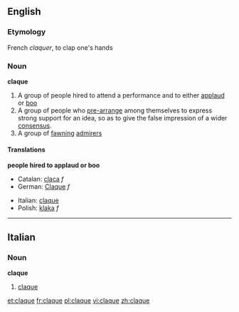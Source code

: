 ==English==

===Etymology===
French ''claquer'', to clap one's hands

===Noun===
'''claque'''

# A group of people hired to attend a performance and to either [[applaud]] or [[boo]]
# A group of people who [[pre-arrange]] among themselves to express strong support for an idea, so as to give the false impression of a wider [[consensus]].
# A group of [[fawning]] [[admirer]]s

====Translations====
'''people hired to applaud or boo'''
{{top}}
*Catalan: [[claca]] ''f''
*German: [[Claque]] ''f''
{{mid}}
*Italian: [[claque#Italian|claque]] {{f}}
*Polish: [[klaka]] ''f''
{{bottom}}

----

==Italian==

===Noun===
'''claque'''  {{f}} {{inv}}

# [[claque#English|claque]]

[[et:claque]]
[[fr:claque]]
[[pl:claque]]
[[vi:claque]]
[[zh:claque]]